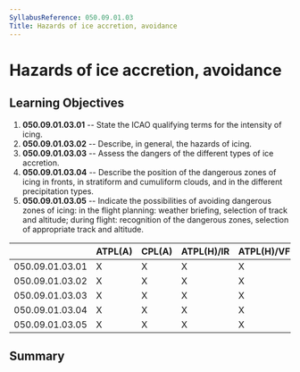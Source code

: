 ```yaml
---
SyllabusReference: 050.09.01.03
Title: Hazards of ice accretion, avoidance
---
```


# Hazards of ice accretion, avoidance

## Learning Objectives

1.  **050.09.01.03.01** -- State the ICAO qualifying terms for the intensity of
    icing.
2.  **050.09.01.03.02** -- Describe, in general, the hazards of icing.
3.  **050.09.01.03.03** -- Assess the dangers of the different types of ice
    accretion.
4.  **050.09.01.03.04** -- Describe the position of the dangerous zones of icing
    in fronts, in stratiform and cumuliform clouds, and in the different
    precipitation types.
5.  **050.09.01.03.05** -- Indicate the possibilities of avoiding dangerous zones
    of icing: in the flight planning: weather briefing, selection of track and
    altitude; during flight: recognition of the dangerous zones, selection of
    appropriate track and altitude.

|                 | ATPL(A) | CPL(A) | ATPL(H)/IR | ATPL(H)/VFR | CPL(H) | IR  | CBIR(A) |
| --------------- | ------- | ------ | ---------- | ----------- | ------ | --- | ------- |
| 050.09.01.03.01 | X       | X      | X          | X           | X      | X   | X       |
| 050.09.01.03.02 | X       | X      | X          | X           | X      | X   | X       |
| 050.09.01.03.03 | X       | X      | X          | X           | X      | X   | X       |
| 050.09.01.03.04 | X       | X      | X          | X           | X      | X   | X       |
| 050.09.01.03.05 | X       | X      | X          | X           | X      | X   | X       |

## Summary
